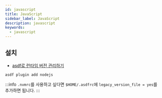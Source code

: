```yaml
---
id: javascript
title: JavaScript
sidebar_label: JavaScript
description: javascript
keywords:
  - javascript
---
```


## 설치

- [asdf로 런타임 버전 관리하기](/docs/lang/etc/command-line-tools/version/asdf.mdx#플러그인)

```shell
asdf plugin add nodejs
```

:::info
`.nvmrc`를 사용하고 싶다면 `$HOME/.asdfrc`에 `legacy_version_file = yes`를 추가하면 됩니다.
:::
